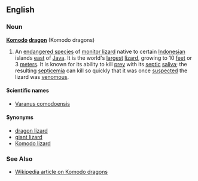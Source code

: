 ==English==
===Noun===
'''[[Komodo]] [[dragon]]''' (Komodo dragons)

# An [[endangered species]] of [[monitor lizard]] native to certain [[Indonesian]] islands [[east]] of [[Java]].  It is the world's [[largest]] [[lizard]], growing to 10 [[feet]] or 3 [[meter]]s.  It is known for its ability to kill [[prey]] with its [[septic]] [[saliva]]; the resulting [[septicemia]] can kill so quickly that it was once [[suspect]]ed the lizard was [[venomous]].

====Scientific names====
*[[Varanus comodoensis]]

====Synonyms====
*[[dragon lizard]]
*[[giant lizard]]
*[[Komodo lizard]]

===See Also===
*[[w:Komodo dragon|Wikipedia article on Komodo dragons]]